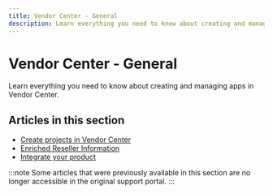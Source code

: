 ```yaml
---
title: Vendor Center - General
description: Learn everything you need to know about creating and managing apps in Vendor Center.
---
```


# Vendor Center - General

Learn everything you need to know about creating and managing apps in Vendor Center.

## Articles in this section

- [Create projects in Vendor Center](/partner-center/top-navigation/vendor-center/vendor-center-general/create-projects)
- [Enriched Reseller Information](/partner-center/top-navigation/vendor-center/vendor-center-general/enriched-reseller-information)
- [Integrate your product](/partner-center/top-navigation/vendor-center/vendor-center-general/integrate-your-product)

:::note
Some articles that were previously available in this section are no longer accessible in the original support portal.
:::